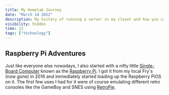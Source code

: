 ```yaml
---
title: My Homelab Journey
date: "March 14 2022"
description: My history of running a server in my closet and how you can run one too!
visibility: hidden
time: 12
tags: ["technology"]
---
```


## Raspberry Pi Adventures

Just like everyone else nowadays, I also started with a nifty little [Single-Board Computer](https://en.wikipedia.org/wiki/Single-board_computer) known as the [Raspberry Pi](https://www.raspberrypi.org/). I got it from my local Fry's (now gone) in 2016 and immediately started loading up the Raspberry PiOS on it. The first few uses I had for it were of course emulating different retro consoles like the GameBoy and SNES using [RetroPie](retropie.org.uk).
